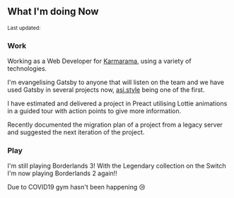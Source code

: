 ## What I'm doing Now

<Small>
  Last updated: <DateUpdated date={`2020-06-03`} small={`true`} />
</Small>

### Work

Working as a Web Developer for [Karmarama], using a variety of
technologies.

I'm evangelising Gatsby to anyone that will listen on the team and we
have used Gatsby in several projects now, [asi.style] being one of the
first.

I have estimated and delivered a project in Preact utilising Lottie
animations in a guided tour with action points to give more
information.

Recently documented the migration plan of a project from a legacy
server and suggested the next iteration of the project.

### Play

I'm still playing Borderlands 3! With the Legendary collection on the
Switch I'm now playing Borderlands 2 again!!

Due to COVID19 gym hasn't been happening 😢

<!-- Links -->

[karmarama]: https://www.karmarama.com/
[asi.style]: https://asi.style

